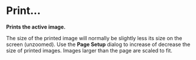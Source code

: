 = Print... =

'''Prints the active image.'''

The size of the printed image will normally be slightly less its size on the screen (unzoomed). Use the '''Page Setup''' dialog to increase of decrease the size of printed images. Images larger than the page are scaled to fit. 
